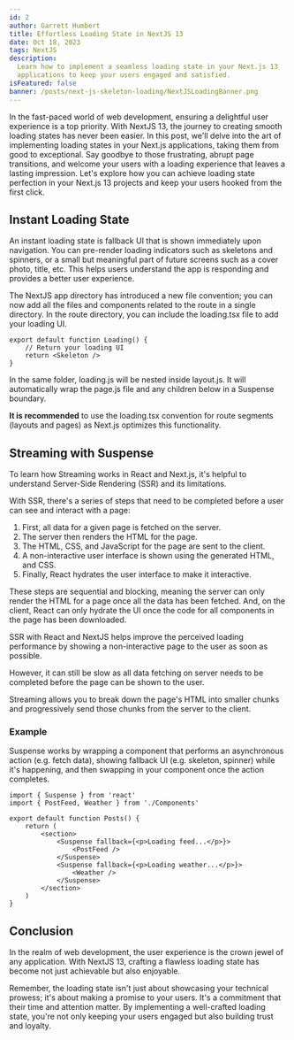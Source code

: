 ```yaml
---
id: 2
author: Garrett Humbert
title: Effortless Loading State in NextJS 13
date: Oct 18, 2023
tags: NextJS
description:
  Learn how to implement a seamless loading state in your Next.js 13
  applications to keep your users engaged and satisfied.
isFeatured: false
banner: /posts/next-js-skeleton-loading/NextJSLoadingBanner.png
---
```


In the fast-paced world of web development, ensuring a delightful user
experience is a top priority. With NextJS 13, the journey to creating smooth
loading states has never been easier. In this post, we'll delve into the art of
implementing loading states in your Next.js applications, taking them from good
to exceptional. Say goodbye to those frustrating, abrupt page transitions, and
welcome your users with a loading experience that leaves a lasting impression.
Let's explore how you can achieve loading state perfection in your Next.js 13
projects and keep your users hooked from the first click.

## Instant Loading State

An instant loading state is fallback UI that is shown immediately upon
navigation. You can pre-render loading indicators such as skeletons and
spinners, or a small but meaningful part of future screens such as a cover
photo, title, etc. This helps users understand the app is responding and
provides a better user experience.

The NextJS app directory has introduced a new file convention; you can now add
all the files and components related to the route in a single directory. In the
route directory, you can include the loading.tsx file to add your loading UI.

```tsx
export default function Loading() {
	// Return your loading UI
	return <Skeleton />
}
```

In the same folder, loading.js will be nested inside layout.js. It will
automatically wrap the page.js file and any children below in a Suspense
boundary.

**It is recommended** to use the loading.tsx convention for route segments
(layouts and pages) as Next.js optimizes this functionality.

## Streaming with Suspense

To learn how Streaming works in React and Next.js, it's helpful to understand
Server-Side Rendering (SSR) and its limitations.

With SSR, there's a series of steps that need to be completed before a user can
see and interact with a page:

1. First, all data for a given page is fetched on the server.
2. The server then renders the HTML for the page.
3. The HTML, CSS, and JavaScript for the page are sent to the client.
4. A non-interactive user interface is shown using the generated HTML, and CSS.
5. Finally, React hydrates the user interface to make it interactive.

These steps are sequential and blocking, meaning the server can only render the
HTML for a page once all the data has been fetched. And, on the client, React
can only hydrate the UI once the code for all components in the page has been
downloaded.

SSR with React and NextJS helps improve the perceived loading performance by
showing a non-interactive page to the user as soon as possible.

However, it can still be slow as all data fetching on server needs to be
completed before the page can be shown to the user.

Streaming allows you to break down the page's HTML into smaller chunks and
progressively send those chunks from the server to the client.

### Example

Suspense works by wrapping a component that performs an asynchronous action
(e.g. fetch data), showing fallback UI (e.g. skeleton, spinner) while it's
happening, and then swapping in your component once the action completes.

```tsx
import { Suspense } from 'react'
import { PostFeed, Weather } from './Components'

export default function Posts() {
	return (
		<section>
			<Suspense fallback={<p>Loading feed...</p>}>
				<PostFeed />
			</Suspense>
			<Suspense fallback={<p>Loading weather...</p>}>
				<Weather />
			</Suspense>
		</section>
	)
}
```

## Conclusion

In the realm of web development, the user experience is the crown jewel of any
application. With NextJS 13, crafting a flawless loading state has become not
just achievable but also enjoyable.

Remember, the loading state isn't just about showcasing your technical prowess;
it's about making a promise to your users. It's a commitment that their time and
attention matter. By implementing a well-crafted loading state, you're not only
keeping your users engaged but also building trust and loyalty.
